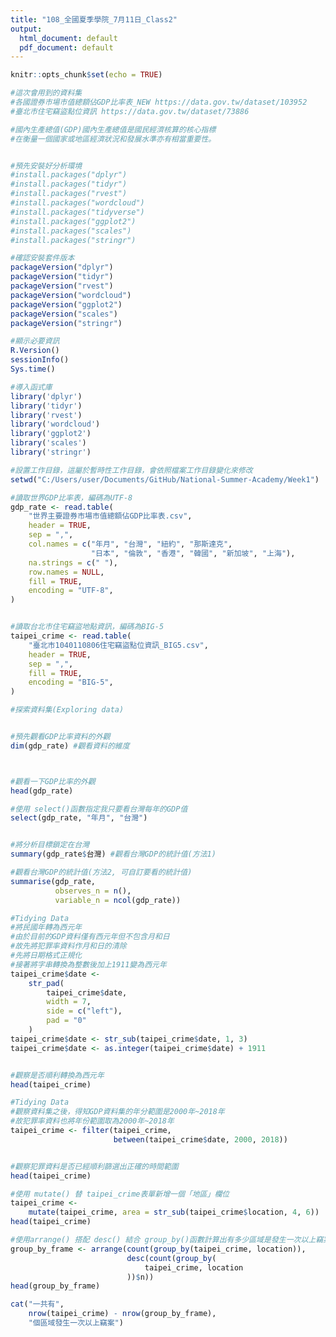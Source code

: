 ---
title: "108_全國夏季學院_7月11日_Class2"
output:
  html_document: default
  pdf_document: default
---

```{r setup, include=FALSE}
knitr::opts_chunk$set(echo = TRUE)
```
```{r}
#這次會用到的資料集
#各國證券市場市值總額佔GDP比率表_NEW https://data.gov.tw/dataset/103952
#臺北市住宅竊盜點位資訊 https://data.gov.tw/dataset/73886

#國內生產總值(GDP)國內生產總值是國民經濟核算的核心指標
#在衡量一個國家或地區經濟狀況和發展水準亦有相當重要性。


#預先安裝好分析環境
#install.packages("dplyr")
#install.packages("tidyr")
#install.packages("rvest")
#install.packages("wordcloud")
#install.packages("tidyverse")
#install.packages("ggplot2")
#install.packages("scales")
#install.packages("stringr")
```

```{r}
#確認安裝套件版本
packageVersion("dplyr")
packageVersion("tidyr")
packageVersion("rvest")
packageVersion("wordcloud")
packageVersion("ggplot2")
packageVersion("scales")
packageVersion("stringr")

#顯示必要資訊
R.Version()
sessionInfo()
Sys.time()

#導入函式庫
library('dplyr')
library('tidyr')
library('rvest')
library('wordcloud')
library('ggplot2')
library('scales')
library('stringr')

#設置工作目錄，這屬於暫時性工作目錄，會依照檔案工作目錄變化來修改
setwd("C:/Users/user/Documents/GitHub/National-Summer-Academy/Week1")
```
```{r}

#讀取世界GDP比率表，編碼為UTF-8
gdp_rate <- read.table(
    "世界主要證券市場市值總額佔GDP比率表.csv",
    header = TRUE,
    sep = ",",
    col.names = c("年月", "台灣", "紐約", "那斯達克",
                  "日本", "倫敦", "香港", "韓國", "新加坡", "上海"),
    na.strings = c(" "),
    row.names = NULL,
    fill = TRUE,
    encoding = "UTF-8",
)


#讀取台北市住宅竊盜地點資訊，編碼為BIG-5
taipei_crime <- read.table(
    "臺北市1040110806住宅竊盜點位資訊_BIG5.csv",
    header = TRUE,
    sep = ",",
    fill = TRUE,
    encoding = "BIG-5",
)


```

```{r}
#探索資料集(Exploring data)


#預先觀看GDP比率資料的外觀
dim(gdp_rate) #觀看資料的維度



#觀看一下GDP比率的外觀
head(gdp_rate)

#使用 select()函數指定我只要看台灣每年的GDP值
select(gdp_rate, "年月", "台灣")


#將分析目標鎖定在台灣
summary(gdp_rate$台灣) #觀看台灣GDP的統計值(方法1)
```

```{r}
#觀看台灣GDP的統計值(方法2, 可自訂要看的統計值)
summarise(gdp_rate,
          observes_n = n(),
          variable_n = ncol(gdp_rate))
```


```{r}

#Tidying Data
#將民國年轉為西元年
#由於目前的GDP資料僅有西元年但不包含月和日
#故先將犯罪率資料作月和日的清除
#先將日期格式正規化
#接著將字串轉換為整數後加上1911變為西元年
taipei_crime$date <-
    str_pad(
        taipei_crime$date,
        width = 7,
        side = c("left"),
        pad = "0"
    )
taipei_crime$date <- str_sub(taipei_crime$date, 1, 3)
taipei_crime$date <- as.integer(taipei_crime$date) + 1911


#觀察是否順利轉換為西元年
head(taipei_crime)
```

```{r}

#Tidying Data
#觀察資料集之後，得知GDP資料集的年分範圍是2000年~2018年
#故犯罪率資料也將年份範圍取為2000年~2018年
taipei_crime <- filter(taipei_crime,
                       between(taipei_crime$date, 2000, 2018))


#觀察犯罪資料是否已經順利篩選出正確的時間範圍
head(taipei_crime)
```

```{r}
#使用 mutate() 替 taipei_crime表單新增一個「地區」欄位
taipei_crime <-
    mutate(taipei_crime, area = str_sub(taipei_crime$location, 4, 6))
head(taipei_crime)
```


```{r}

#使用arrange() 搭配 desc() 結合 group_by()函數計算出有多少區域是發生一次以上竊案的
group_by_frame <- arrange(count(group_by(taipei_crime, location)),
                          desc(count(group_by(
                              taipei_crime, location
                          ))$n))
head(group_by_frame)

```
```{r}
cat("一共有",
    nrow(taipei_crime) - nrow(group_by_frame),
    "個區域發生一次以上竊案")

```


